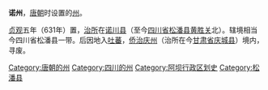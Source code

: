 '''诺州'''，[[唐朝|唐朝]]时设置的[[州|州]]。

[[貞觀_(唐朝)|贞观]]五年（631年）置，[[治所|治所]]在[[诺川县|诺川县]]（至今[[四川省|四川省]][[松潘县|松潘县]][[黄胜关|黄胜关]]北）。辖境相当今四川省松潘县一带。后因地入[[吐蕃|吐蕃]]，[[侨治|侨治]][[庆州_(隋朝)|庆州]]（治所在今[[甘肃省|甘肃省]][[庆城县|庆城县]]）境内，寻废。

{{唐朝行政区划小作品}}
{{DEFAULTSORT:R}}
[[Category:唐朝的州|Category:唐朝的州]]
[[Category:四川的州|Category:四川的州]]
[[Category:阿坝行政区划史|Category:阿坝行政区划史]]
[[Category:松潘县|Category:松潘县]]